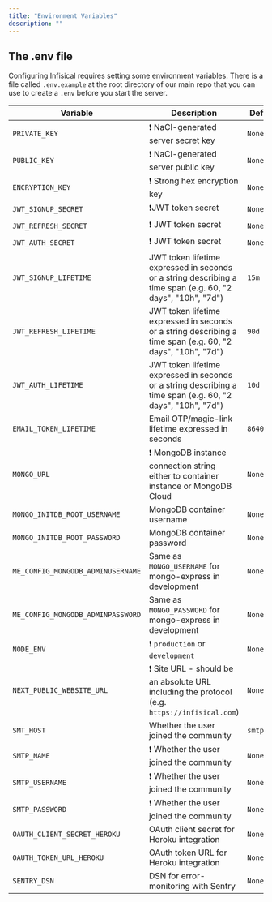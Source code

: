 ```yaml
---
title: "Environment Variables"
description: ""
---
```


## The .env file

Configuring Infisical requires setting some environment variables. There is a file called `.env.example` at the root directory of our main repo that you can use to create a `.env` before you start the server.

| Variable                          | Description                                                                                                 | Default Value    |
| --------------------------------- | ----------------------------------------------------------------------------------------------------------- | ---------------- |
| `PRIVATE_KEY`                     | ❗️ NaCl-generated server secret key                                                                        | `None`           |
| `PUBLIC_KEY`                      | ❗️ NaCl-generated server public key                                                                        | `None`           |
| `ENCRYPTION_KEY`                  | ❗️ Strong hex encryption key                                                                               | `None`           |
| `JWT_SIGNUP_SECRET`               | ❗️JWT token secret                                                                                         | `None`           |
| `JWT_REFRESH_SECRET`              | ❗️ JWT token secret                                                                                        | `None`           |
| `JWT_AUTH_SECRET`                 | ❗️ JWT token secret                                                                                        | `None`           |
| `JWT_SIGNUP_LIFETIME`             | JWT token lifetime expressed in seconds or a string describing a time span (e.g. 60, "2 days", "10h", "7d") | `15m`            |
| `JWT_REFRESH_LIFETIME`            | JWT token lifetime expressed in seconds or a string describing a time span (e.g. 60, "2 days", "10h", "7d") | `90d`            |
| `JWT_AUTH_LIFETIME`               | JWT token lifetime expressed in seconds or a string describing a time span (e.g. 60, "2 days", "10h", "7d") | `10d`            |
| `EMAIL_TOKEN_LIFETIME`            | Email OTP/magic-link lifetime expressed in seconds                                                          | `86400`          |
| `MONGO_URL`                       | ❗️ MongoDB instance connection string either to container instance or MongoDB Cloud                        | `None`           |
| `MONGO_INITDB_ROOT_USERNAME`      | MongoDB container username                                                                                  | `None`           |
| `MONGO_INITDB_ROOT_PASSWORD`      | MongoDB container password                                                                                  | `None`           |
| `ME_CONFIG_MONGODB_ADMINUSERNAME` | Same as `MONGO_USERNAME` for mongo-express in development                                                   | `None`           |
| `ME_CONFIG_MONGODB_ADMINPASSWORD` | Same as `MONGO_PASSWORD` for mongo-express in development                                                   | `None`           |
| `NODE_ENV`                        | ❗️ `production` or `development`                                                                           | `None`           |
| `NEXT_PUBLIC_WEBSITE_URL`         | ❗️ Site URL - should be an absolute URL including the protocol (e.g. `https://infisical.com`)              | `None`           |
| `SMT_HOST`                        | Whether the user joined the community                                                                       | `smtp.gmail.com` |
| `SMTP_NAME`                       | ❗️ Whether the user joined the community                                                                   | `None`           |
| `SMTP_USERNAME`                   | ❗️ Whether the user joined the community                                                                   | `None`           |
| `SMTP_PASSWORD`                   | ❗️ Whether the user joined the community                                                                   | `None`           |
| `OAUTH_CLIENT_SECRET_HEROKU`      | OAuth client secret for Heroku integration                                                                  | `None`           |
| `OAUTH_TOKEN_URL_HEROKU`          | OAuth token URL for Heroku integration                                                                      | `None`           |
| `SENTRY_DSN`                      | DSN for error-monitoring with Sentry                                                                        | `None`           |
